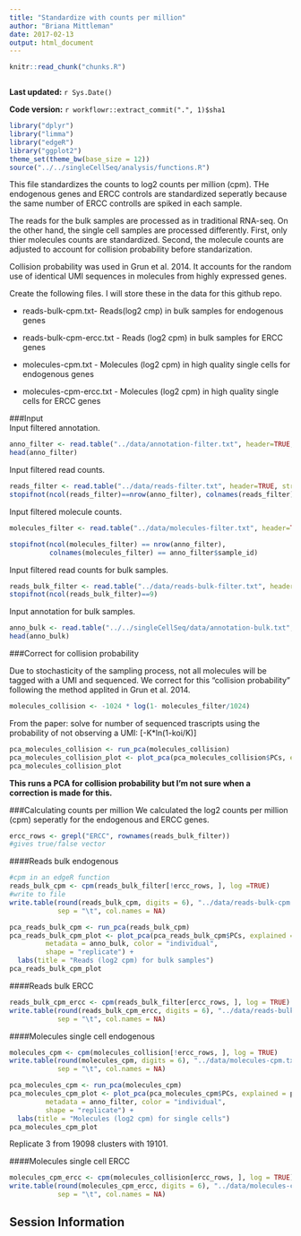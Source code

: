 ```yaml
---
title: "Standardize with counts per million"
author: "Briana Mittleman"
date: 2017-02-13
output: html_document
---
```


```r
knitr::read_chunk("chunks.R")
```

```r
```

**Last updated:** `r Sys.Date()`

**Code version:** `r workflowr::extract_commit(".", 1)$sha1`


```r
library("dplyr")
library("limma")
library("edgeR")
library("ggplot2")
theme_set(theme_bw(base_size = 12))
source("../../singleCellSeq/analysis/functions.R")
```

This file standardizes the counts to log2 counts per million (cpm). THe endogenous genes and ERCC controls are standardized seperatly because the same number of ERCC controlls are spiked in each sample.  

The reads for the bulk samples are processed as in traditional RNA-seq. On the other hand, the single cell samples are processed differently. First, only thier molecules counts are standardized. Second, the molecule counts are adjusted to account for collision probability before standarization.  

Collision probability was used in Grun et al. 2014. It accounts for the random use of identical UMI sequences in molecules from highly expressed genes. 

Create the following files. I will store these in the data for this github repo.  

* reads-bulk-cpm.txt- Reads(log2 cmp) in bulk samples for endogenous genes  

* reads-bulk-cpm-ercc.txt - Reads (log2 cpm) in bulk samples for ERCC genes  

* molecules-cpm.txt - Molecules (log2 cpm) in high quality single cells for endogenous genes   

* molecules-cpm-ercc.txt - Molecules (log2 cpm) in high quality single cells for ERCC genes  

###Input  
Input filtered annotation.  

```r
anno_filter <- read.table("../data/annotation-filter.txt", header=TRUE, stringsAsFactors = FALSE)
head(anno_filter)

```
Input filtered read counts.  

```r
reads_filter <- read.table("../data/reads-filter.txt", header=TRUE, stringsAsFactors = FALSE)
stopifnot(ncol(reads_filter)==nrow(anno_filter), colnames(reads_filter)==anno_filter$sample_id)
```

Input filtered molecule counts.  

```r
molecules_filter <- read.table("../data/molecules-filter.txt", header=TRUE, stringsAsFactors = FALSE)

stopifnot(ncol(molecules_filter) == nrow(anno_filter),
          colnames(molecules_filter) == anno_filter$sample_id)
```

Input filtered read counts for bulk samples.  
```r
reads_bulk_filter <- read.table("../data/reads-bulk-filter.txt", header = TRUE, stringsAsFactors = TRUE)
stopifnot(ncol(reads_bulk_filter)==9)

```

Input annotation for bulk samples.  

```r
anno_bulk <- read.table("../../singleCellSeq/data/annotation-bulk.txt", header = TRUE, stringsAsFactors = FALSE)
head(anno_bulk)
```

###Correct for collision probability  

Due to stochasticity of the sampling process, not all molecules will be tagged with a UMI and sequenced. We correct for this "collision probability" following the method applited in Grun et al. 2014.  

```r

molecules_collision <- -1024 * log(1- molecules_filter/1024)
```
From the paper: solve for number of sequenced trascripts using the probability of not observing a UMI: [-K*ln(1-koi/K)]  



```r
pca_molecules_collision <- run_pca(molecules_collision)
pca_molecules_collision_plot <- plot_pca(pca_molecules_collision$PCs, explained = pca_molecules_collision$explained, metadata = anno_filter, color = "individual", shape="replicate") + labs(title="Collision probability corrected molecules for single cells")
pca_molecules_collision_plot

```
**This runs a PCA for collision probability but I'm not sure when a correction is made for this.**  


###Calculating counts per million
We calculated the log2 counts per million (cpm) seperatly for the endogenous and ERCC genes.  

```r
ercc_rows <- grepl("ERCC", rownames(reads_bulk_filter))
#gives true/false vector 
```

####Reads bulk endogenous
```r
#cpm in an edgeR function 
reads_bulk_cpm <- cpm(reads_bulk_filter[!ercc_rows, ], log =TRUE)
#write to file
write.table(round(reads_bulk_cpm, digits = 6), "../data/reads-bulk-cpm.txt", quote = FALSE,
            sep = "\t", col.names = NA)
```

```r
pca_reads_bulk_cpm <- run_pca(reads_bulk_cpm)
pca_reads_bulk_cpm_plot <- plot_pca(pca_reads_bulk_cpm$PCs, explained = pca_reads_bulk_cpm$explained,
         metadata = anno_bulk, color = "individual",
         shape = "replicate") +
  labs(title = "Reads (log2 cpm) for bulk samples")
pca_reads_bulk_cpm_plot
```

####Reads bulk ERCC  
```r
reads_bulk_cpm_ercc <- cpm(reads_bulk_filter[ercc_rows, ], log = TRUE)
write.table(round(reads_bulk_cpm_ercc, digits = 6), "../data/reads-bulk-cpm-ercc.txt", quote = FALSE,
            sep = "\t", col.names = NA)

```

####Molecules single cell endogenous
```r
molecules_cpm <- cpm(molecules_collision[!ercc_rows, ], log = TRUE)
write.table(round(molecules_cpm, digits = 6), "../data/molecules-cpm.txt", quote = FALSE,
            sep = "\t", col.names = NA)
```

```r
pca_molecules_cpm <- run_pca(molecules_cpm)
pca_molecules_cpm_plot <- plot_pca(pca_molecules_cpm$PCs, explained = pca_molecules_cpm$explained,
         metadata = anno_filter, color = "individual",
         shape = "replicate") +
  labs(title = "Molecules (log2 cpm) for single cells")
pca_molecules_cpm_plot
```

Replicate 3 from 19098 clusters with 19101.  

####Molecules single cell ERCC  
```r
molecules_cpm_ercc <- cpm(molecules_collision[ercc_rows, ], log = TRUE)
write.table(round(molecules_cpm_ercc, digits = 6), "../data/molecules-cpm-ercc.txt", quote = FALSE,
            sep = "\t", col.names = NA)

```

## Session Information

```r
```

